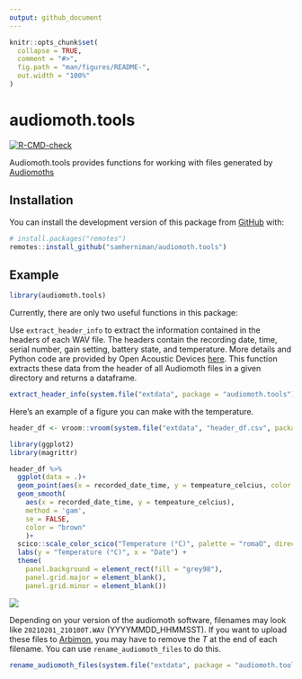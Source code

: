 ```yaml
---
output: github_document
---
```


<!-- README.md is generated from README.Rmd. Please edit that file -->

```r
knitr::opts_chunk$set(
  collapse = TRUE,
  comment = "#>",
  fig.path = "man/figures/README-",
  out.width = "100%"
)
```

# audiomoth.tools

<!-- badges: start -->

[![R-CMD-check](https://github.com/samherniman/audiomoth.tools/workflows/R-CMD-check/badge.svg)](https://github.com/samherniman/audiomoth.tools/actions)
<!-- badges: end -->

Audiomoth.tools provides functions for working with files generated by [Audiomoths](https://www.openacousticdevices.info/audiomoth)

## Installation

You can install the development version of this package from [GitHub](https://github.com/) with:

``` r
# install.packages("remotes")
remotes::install_github("samherniman/audiomoth.tools")
```

## Example

```r
library(audiomoth.tools)
```

Currently, there are only two useful functions in this package:

Use `extract_header_info` to extract the information contained in the headers of each WAV file. The headers contain the recording date, time, serial number, gain setting, battery state, and temperature. More details and Python code are provided by Open Acoustic Devices [here](https://github.com/OpenAcousticDevices/Application-Notes/blob/master/AudioMoth_Temperature_Measurements.pdf). This function extracts these data from the header of all Audiomoth files in a given directory and returns a dataframe.

```r
extract_header_info(system.file("extdata", package = "audiomoth.tools"), recursive = FALSE)
```

Here's an example of a figure you can make with the temperature.

```r
header_df <- vroom::vroom(system.file("extdata", "header_df.csv", package = "audiomoth.tools"))

library(ggplot2)
library(magrittr)

header_df %>%
  ggplot(data = .)+
  geom_point(aes(x = recorded_date_time, y = tempeature_celcius, color = tempeature_celcius))+
  geom_smooth(
    aes(x = recorded_date_time, y = tempeature_celcius),
    method = 'gam',
    se = FALSE,
    color = "brown"
    )+
  scico::scale_color_scico("Temperature (°C)", palette = "romaO", direction = -1) +
  labs(y = "Temperature (°C)", x = "Date") +
  theme(
    panel.background = element_rect(fill = "grey98"),
    panel.grid.major = element_blank(),
    panel.grid.minor = element_blank())
```

![](man/figures/README-graph-temp-1.png)

Depending on your version of the audiomoth software, filenames may look like `20210201_210100T.WAV` (YYYYMMDD_HHMMSST). If you want to upload these files to [Arbimon](https://arbimon.rfcx.org/), you may have to remove the *T* at the end of each filename. You can use `rename_audiomoth_files` to do this.

```r
rename_audiomoth_files(system.file("extdata", package = "audiomoth.tools"))
```

